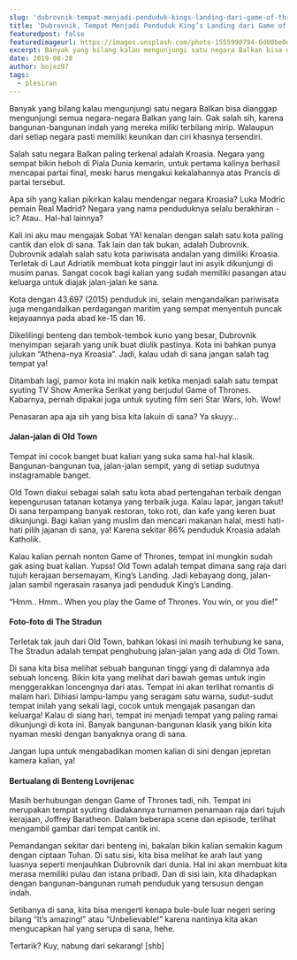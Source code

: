 ```yaml
---
slug: 'dubrovnik-tempat-menjadi-penduduk-kings-landing-dari-game-of-thrones'
title: 'Dubrovnik, Tempat Menjadi Penduduk King’s Landing dari Game of Thrones!'
featuredpost: false
featuredimageurl: https://images.unsplash.com/photo-1555990794-6d00be0d6f95?ixid=MXwxMjA3fDB8MHxwaG90by1wYWdlfHx8fGVufDB8fHw%3D&ixlib=rb-1.2.1&auto=format&fit=crop&w=1051&q=80
excerpt: Banyak yang bilang kalau mengunjungi satu negara Balkan bisa dianggap mengunjungi semua negara-negara Balkan yang lain.
date: 2019-08-28
author: bojez97
tags:
  - plesiran
---
```


Banyak yang bilang kalau mengunjungi satu negara Balkan bisa dianggap mengunjungi semua negara-negara Balkan yang lain. Gak salah sih, karena bangunan-bangunan indah yang mereka miliki terbilang mirip. Walaupun dari setiap negara pasti memiliki keunikan dan ciri khasnya tersendiri.

Salah satu negara Balkan paling terkenal adalah Kroasia. Negara yang sempat bikin heboh di Piala Dunia kemarin, untuk pertama kalinya berhasil mencapai partai final, meski harus mengakui kekalahannya atas Prancis di partai tersebut.

Apa sih yang kalian pikirkan kalau mendengar negara Kroasia? Luka Modric pemain Real Madrid? Negara yang nama penduduknya selalu berakhiran -ic? Atau.. Hal-hal lainnya?

Kali ini aku mau mengajak Sobat YA! kenalan dengan salah satu kota paling cantik dan elok di sana. Tak lain dan tak bukan, adalah Dubrovnik. Dubrovnik adalah salah satu kota pariwisata andalan yang dimiliki Kroasia. Terletak di Laut Adriatik membuat kota pinggir laut ini asyik dikunjungi di musim panas. Sangat cocok bagi kalian yang sudah memiliki pasangan atau keluarga untuk diajak jalan-jalan ke sana.

Kota dengan 43.697 (2015) penduduk ini, selain mengandalkan pariwisata juga mengandalkan perdagangan maritim yang sempat menyentuh puncak kejayaannya pada abad ke-15 dan 16.

Dikelilingi benteng dan tembok-tembok kuno yang besar, Dubrovnik menyimpan sejarah yang unik buat diulik pastinya. Kota ini bahkan punya julukan “Athena-nya Kroasia”. Jadi, kalau udah di sana jangan salah tag tempat ya!

Ditambah lagi, pamor kota ini makin naik ketika menjadi salah satu tempat syuting TV Show Amerika Serikat yang berjudul Game of Thrones. Kabarnya, pernah dipakai juga untuk syuting film seri Star Wars, loh. Wow!

Penasaran apa aja sih yang bisa kita lakuin di sana? Ya skuyy...

#### Jalan-jalan di Old Town

Tempat ini cocok banget buat kalian yang suka sama hal-hal klasik. Bangunan-bangunan tua, jalan-jalan sempit, yang di setiap sudutnya instagramable banget.

Old Town diakui sebagai salah satu kota abad pertengahan terbaik dengan kepengurusan tatanan kotanya yang terbaik juga. Kalau lapar, jangan takut! Di sana terpampang banyak restoran, toko roti, dan kafe yang keren buat dikunjungi. Bagi kalian yang muslim dan mencari makanan halal, mesti hati-hati pilih jajanan di sana, ya! Karena sekitar 86% penduduk Kroasia adalah Katholik.

Kalau kalian pernah nonton Game of Thrones, tempat ini mungkin sudah gak asing buat kalian. Yupss! Old Town adalah tempat dimana sang raja dari tujuh kerajaan bersemayam, King’s Landing. Jadi kebayang dong, jalan-jalan sambil ngerasain rasanya jadi penduduk King’s Landing.

“Hmm.. Hmm.. When you play the Game of Thrones. You win, or you die!”

#### Foto-foto di The Stradun

Terletak tak jauh dari Old Town, bahkan lokasi ini masih terhubung ke sana, The Stradun adalah tempat penghubung jalan-jalan yang ada di Old Town.

Di sana kita bisa melihat sebuah bangunan tinggi yang di dalamnya ada sebuah lonceng. Bikin kita yang melihat dari bawah gemas untuk ingin menggerakkan loncengnya dari atas. Tempat ini akan terlihat romantis di malam hari. Dihiasi lampu-lampu yang seragam satu warna, sudut-sudut tempat inilah yang sekali lagi, cocok untuk mengajak pasangan dan keluarga! Kalau di siang hari, tempat ini menjadi tempat yang paling ramai dikunjungi di kota ini. Banyak bangunan-bangunan klasik yang bikin kita nyaman meski dengan banyaknya orang di sana.

Jangan lupa untuk mengabadikan momen kalian di sini dengan jepretan kamera kalian, ya!

#### Bertualang di Benteng Lovrijenac

Masih berhubungan dengan Game of Thrones tadi, nih. Tempat ini merupakan tempat syuting diadakannya turnamen penamaan raja dari tujuh kerajaan, Joffrey Baratheon. Dalam beberapa scene dan episode, terlihat mengambil gambar dari tempat cantik ini.

Pemandangan sekitar dari benteng ini, bakalan bikin kalian semakin kagum dengan ciptaan Tuhan. Di satu sisi, kita bisa melihat ke arah laut yang luasnya seperti menjauhkan Dubrovnik dari dunia. Hal ini akan membuat kita merasa memiliki pulau dan istana pribadi. Dan di sisi lain, kita dihadapkan dengan bangunan-bangunan rumah penduduk yang tersusun dengan indah.

Setibanya di sana, kita bisa mengerti kenapa bule-bule luar negeri sering bilang “It’s amazing!” atau “Unbelievable!” karena nantinya kita akan mengucapkan hal yang serupa di sana, hehe.

Tertarik? Kuy, nabung dari sekarang! [shb]

